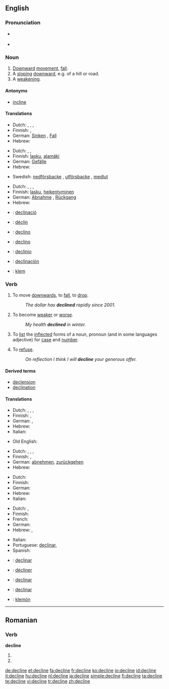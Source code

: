 ==English==

===Pronunciation===
* {{a|US}} {{IPA|/dəˈklɑɪn/}}
* {{audio|en-us-decline.ogg|Audio (US)}}

===Noun===
{{en-noun}}

# [[downward|Downward]] [[movement]], [[fall]].
# A [[sloping]] [[downward]], e.g. of a hill or road.
# A [[weakening]].
{{rfex}}

====Antonyms====
*[[incline]]

====Translations====
{{trans-top|downward movement, fall}}
* Dutch: {{t|nl|terugval|m}}, {{t|nl|achteruitgang|m}}, {{t-|nl|verval|n}}, {{t+|nl|afname|f}}
* Finnish: {{t+|fi|lasku}}, {{t-|fi|pudotus}}
* German: [[Sinken]] {{n}}, [[Fall]] {{m}}
* Hebrew: {{he-translation|נפילה|nefilá}} {{f}}
{{trans-mid}}
{{trans-bottom}}

{{trans-top|sloping downward}}
* Dutch: {{t-|nl|verval|n}}, {{t+|nl|afname|f}}, {{t+|nl|helling|f}}
* Finnish: [[lasku]], [[alamäki]]
* German: [[Gefälle]] {{n}}
* Hebrew: {{he-translation|ירידה|yeridá}} {{f}}
{{trans-mid}}
* Swedish: [[nedförsbacke]] {{c}}, [[utförsbacke]] {{c}}, [[medlut]] {{n}}
{{trans-bottom}}

{{trans-top|weakening}}
* Dutch: {{t|nl|verzwakking|f}}, {{t|nl|achteruitgang|m}}, {{t-|nl|verval|n}}, {{t+|nl|afname|f}}
* Finnish: [[lasku]], [[heikentyminen]]
* German: [[Abnahme]] {{f}}, [[Rückgang]] {{m}}
* Hebrew: {{he-translation|היחלשות|hekhalshút}} {{f}}
{{trans-mid}}
{{trans-bottom}}

{{checktrans-top}}
*{{ttbc|Catalan}}: [[declinació]] {{f}}
*{{ttbc|French}}: [[déclin]]
*{{ttbc|Interlingua}}: [[declino]]
*{{ttbc|Italian}}: [[declino]]
*{{ttbc|Portuguese}}: [[declínio]]
*{{ttbc|Spanish}}: [[declinación]] {{f}}
*{{ttbc|Volapük}}: [[klem]]
{{trans-bottom}}

===Verb===
{{en-verb|declin|es}}

# {{intransitive}} To move [[downwards]], to [[fall]], to [[drop]].
#: ''The dollar has '''declined''' rapidly since 2001.''
# {{intransitive}} To become [[weak]]er or [[worse]].
#: ''My health '''declined''' in winter.''
# {{context|transitive|grammar}} To [[list]] the [[inflect]]ed forms of a noun, pronoun (and in some languages adjective) for [[case]] and [[number]].
# {{transitive}} To [[refuse]].
#: ''On reflection I think I will '''decline''' your generous offer.''

====Derived terms====
* [[declension]]
* [[declination]]

====Translations====
{{trans-top|move downwards}}
* Dutch: {{t+|nl|afnemen}}, {{t|nl|terugvallen}}, {{t-|nl|achteruitgaan}}, {{t|nl|vervallen}}
* Finnish: {{t+|fi|laskea}}, {{t+|fi|pudota}}
* German: {{t+|de|sinken}}, {{t+|de|fallen}}
* Hebrew: {{t-|he|ירד|tr=yarád|sc=Hebr}}
* Italian: {{t+|it|declinare}}
{{trans-mid}}
* Old English: {{t-|ang|dreosan|alt=drēosan|xs=Old English}}
{{trans-bottom}}

{{trans-top|weaken}}
* Dutch: {{t+|nl|afnemen}}, {{t-|nl|achteruitgaan}}, {{t|nl|afzwakken}}, {{t-|nl|verzwakken}}
* Finnish: {{t-|fi|heikentyä}}, {{t-|fi|heiketä}}
* German: [[abnehmen]], [[zurückgehen]]
* Hebrew: {{t-|he|נחלש|tr=nekhlásh|sc=Hebr}}
{{trans-mid}}
{{trans-bottom}}

{{trans-top|inflect}}
* Dutch: {{t+|nl|verbuigen}}
* Finnish: {{t-|fi|taivuttaa}}
* German: {{t+|de|deklinieren}}
* Hebrew: {{t|he|היטה|tr=hiTáh|sc=Hebr}}
* Italian: {{t+|it|declinare}}
{{trans-mid}}
{{trans-bottom}}

{{trans-top|refuse}}
* Dutch: {{t|nl|afwijzen}}, {{t+|nl|weigeren}}
* Finnish: {{t-|fi|kieltäytyä}}
* French: {{t+|fr|refuser}}
* German: {{t+|de|ablehnen}}
* Hebrew: {{t|he|דחה|tr=dakháh|sc=Hebr}}, {{t-|he|סירב|tr=sirév|sc=Hebr}}
{{trans-mid}}
* Italian: {{t+|it|declinare}}
* Portuguese: [[declinar]], {{t|pt|recusar}}
* Spanish: {{t+|es|rechazar}}
{{trans-bottom}}

{{checktrans-top}}
* {{ttbc|Catalan}}: [[declinar]]
* {{ttbc|French}}: [[décliner]]
{{trans-mid}}
* {{ttbc|Interlingua}}: [[declinar]]
* {{ttbc|Spanish}}: [[declinar]]
* {{ttbc|Volapük}}: [[klemön]]
{{trans-bottom}}

----

==Romanian==

===Verb===
'''decline'''

# {{ro-form-verb|3s|sub|declina}}
# {{ro-form-verb|3p|sub|declina}}

[[de:decline]]
[[et:decline]]
[[fa:decline]]
[[fr:decline]]
[[ko:decline]]
[[io:decline]]
[[id:decline]]
[[it:decline]]
[[hu:decline]]
[[nl:decline]]
[[ja:decline]]
[[simple:decline]]
[[fi:decline]]
[[ta:decline]]
[[te:decline]]
[[vi:decline]]
[[tr:decline]]
[[zh:decline]]